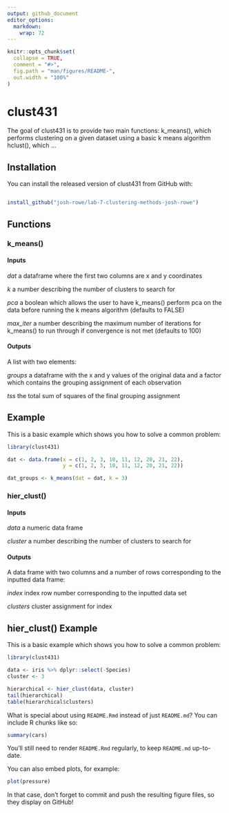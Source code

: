 ```yaml
---
output: github_document
editor_options: 
  markdown: 
    wrap: 72
---
```


<!-- README.md is generated from README.Rmd. Please edit that file -->

```r
knitr::opts_chunk$set(
  collapse = TRUE,
  comment = "#>",
  fig.path = "man/figures/README-",
  out.width = "100%"
)
```

# clust431

<!-- badges: start -->

<!-- badges: end -->

The goal of clust431 is to provide two main functions: k_means(), which
performs clustering on a given dataset using a basic k means algorithm
hclust(), which ...

## Installation

You can install the released version of clust431 from GitHub with:

``` r

install_github("josh-rowe/lab-7-clustering-methods-josh-rowe")
```

## Functions

### k_means()

#### Inputs

*dat* a dataframe where the first two columns are x and y coordinates

*k* a number describing the number of clusters to search for

*pca* a boolean which allows the user to have k_means() perform pca on
the data before running the k means algorithm (defaults to FALSE)

*max_iter* a number describing the maximum number of iterations for
k_means() to run through if convergence is not met (defaults to 100)

#### Outputs

A list with two elements:

*groups* a dataframe with the x and y values of the original data and a
factor which contains the grouping assignment of each observation

*tss* the total sum of squares of the final grouping assignment

## Example

This is a basic example which shows you how to solve a common problem:

```r
library(clust431)

dat <- data.frame(x = c(1, 2, 3, 10, 11, 12, 20, 21, 22),
                  y = c(1, 2, 3, 10, 11, 12, 20, 21, 22))

dat_groups <- k_means(dat = dat, k = 3)


```

### hier_clust()

#### Inputs

*data* a numeric data frame

*cluster* a number describing the number of clusters to search for

#### Outputs

A data frame with two columns and a number of rows corresponding to the
inputted data frame:

*index* index row number corresponding to the inputted data set

*clusters* cluster assignment for index

## hier_clust() Example

This is a basic example which shows you how to solve a common problem:

```r
library(clust431)

data <- iris %>% dplyr::select(-Species)
cluster <- 3

hierarchical <- hier_clust(data, cluster)
tail(hierarchical)
table(hierarchical$clusters)
```

What is special about using `README.Rmd` instead of just `README.md`?
You can include R chunks like so:

```r
summary(cars)
```

You'll still need to render `README.Rmd` regularly, to keep `README.md`
up-to-date.

You can also embed plots, for example:

```r
plot(pressure)
```

In that case, don't forget to commit and push the resulting figure
files, so they display on GitHub!
